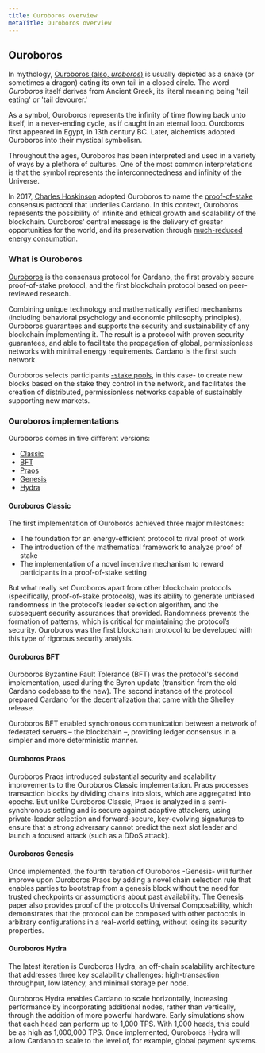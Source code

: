 ```yaml
---
title: Ouroboros overview
metaTitle: Ouroboros overview
---
```


## Ouroboros

In mythology, [Ouroboros (also, *uroboros*)](https://en.wikipedia.org/wiki/Ouroboros) is usually depicted as a snake (or sometimes a dragon) eating its own tail in a closed circle. The word *Ouroboros* itself derives from Ancient Greek, its literal meaning being 'tail eating' or 'tail devourer.' 

As a symbol, Ouroboros represents the infinity of time flowing back unto itself, in a never-ending cycle, as if caught in an eternal loop. Ouroboros first appeared in Egypt, in 13th century BC. Later, alchemists adopted Ouroboros into their mystical symbolism.

Throughout the ages, Ouroboros has been interpreted and used in a variety of ways by a plethora of cultures. One of the most common interpretations is that the symbol represents the interconnectedness and infinity of the Universe.

In 2017, [Charles Hoskinson](https://en.wikipedia.org/wiki/Charles_Hoskinson) adopted Ouroboros to name the [proof-of-stake](https://docs.cardano.org/new-to-cardano/proof-of-stake) consensus protocol that underlies Cardano. In this context, Ouroboros represents the possibility of infinite and ethical growth and scalability of the blockchain. Ouroboros' central message is the delivery of greater opportunities for the world, and its preservation through [much-reduced energy consumption](https://iohk.io/en/blog/posts/2021/08/17/why-they-re-calling-cardano-the-green-blockchain/).


### What is Ouroboros

[Ouroboros](https://eprint.iacr.org/2016/889.pdf) is the consensus protocol for Cardano, the first provably secure proof-of-stake protocol, and the first blockchain protocol based on peer-reviewed research. 

Combining unique technology and mathematically verified mechanisms (including behavioral psychology and economic philosophy principles), Ouroboros guarantees and supports the security and sustainability of any blockchain implementing it. The result is a protocol with proven security guarantees, and able to facilitate the propagation of global, permissionless networks with minimal energy requirements. Cardano is the first such network.

Ouroboros selects participants [-stake pools](https://docs.cardano.org/getting-started/operating-a-stake-pool/about-stake-pools), in this case- to create new blocks based on the stake they control in the network, and facilitates the creation of distributed, permissionless networks capable of sustainably supporting new markets.

### Ouroboros implementations

Ouroboros comes in five different versions:

- [Classic](https://eprint.iacr.org/2016/889.pdf)
- [BFT](https://eprint.iacr.org/2018/1049.pdf)
- [Praos](https://eprint.iacr.org/2017/573.pdf)
- [Genesis](https://eprint.iacr.org/2018/378.pdf)
- [Hydra](https://eprint.iacr.org/2020/299.pdf)

#### Ouroboros Classic

The first implementation of Ouroboros achieved three major milestones:

- The foundation for an energy-efficient protocol to rival proof of work
- The introduction of the mathematical framework to analyze proof of stake
- The implementation of a novel incentive mechanism to reward participants in a proof-of-stake setting

But what really set Ouroboros apart from other blockchain protocols (specifically, proof-of-stake protocols), was its ability to generate unbiased randomness in the protocol’s leader selection algorithm, and the subsequent security assurances that provided. Randomness prevents the formation of patterns, which is critical for maintaining the protocol’s security. Ouroboros was the first blockchain protocol to be developed with this type of rigorous security analysis.


#### Ouroboros BFT

Ouroboros Byzantine Fault Tolerance (BFT) was the protocol's second implementation, used during the Byron update (transition from the old Cardano codebase to the new). The second instance of the protocol prepared Cardano for the decentralization that came with the Shelley release.

Ouroboros BFT enabled synchronous communication between a network of federated servers – the blockchain –, providing ledger consensus in a simpler and more deterministic manner.

#### Ouroboros Praos

Ouroboros Praos introduced substantial security and scalability improvements to the Ouroboros Classic implementation. Praos processes transaction blocks by dividing chains into slots, which are aggregated into epochs. But unlike Ouroboros Classic, Praos is analyzed in a semi-synchronous setting and is secure against adaptive attackers, using private-leader selection and forward-secure, key-evolving signatures to ensure that a strong adversary cannot predict the next slot leader and launch a focused attack (such as a DDoS attack).

#### Ouroboros Genesis

Once implemented, the fourth iteration of Ouroboros -Genesis- will further improve upon Ouroboros Praos by adding a novel chain selection rule that enables parties to bootstrap from a genesis block without the need for trusted checkpoints or assumptions about past availability. The Genesis paper also provides proof of the protocol’s Universal Composability, which demonstrates that the protocol can be composed with other protocols in arbitrary configurations in a real-world setting, without losing its security properties.

#### Ouroboros Hydra

The latest iteration is Ouroboros Hydra, an off-chain scalability architecture that addresses three key scalability challenges: high-transaction throughput, low latency, and minimal storage per node.

Ouroboros Hydra enables Cardano to scale horizontally, increasing performance by incorporating additional nodes, rather than vertically, through the addition of more powerful hardware. Early simulations show that each head can perform up to 1,000 TPS. With 1,000 heads, this could be as high as 1,000,000 TPS. Once implemented, Ouroboros Hydra will allow Cardano to scale to the level of, for example, global payment systems.
